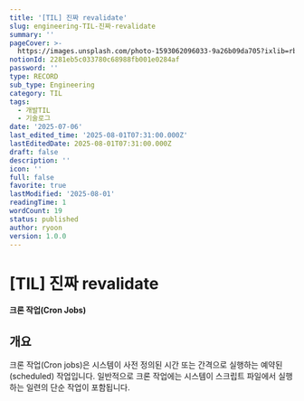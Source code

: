 ```yaml
---
title: '[TIL] 진짜 revalidate'
slug: engineering-TIL-진짜-revalidate
summary: ''
pageCover: >-
  https://images.unsplash.com/photo-1593062096033-9a26b09da705?ixlib=rb-4.0.3&q=85&fm=jpg&crop=entropy&cs=srgb
notionId: 2281eb5c033780c68988fb001e0284af
password: ''
type: RECORD
sub_type: Engineering
category: TIL
tags:
  - 개발TIL
  - 기술로그
date: '2025-07-06'
last_edited_time: '2025-08-01T07:31:00.000Z'
lastEditedDate: 2025-08-01T07:31:00.000Z
draft: false
description: ''
icon: ''
full: false
favorite: true
lastModified: '2025-08-01'
readingTime: 1
wordCount: 19
status: published
author: ryoon
version: 1.0.0
---
```

# [TIL] 진짜 revalidate


**크론 작업(Cron Jobs)**


## 개요


크론 작업(Cron jobs)은 시스템이 사전 정의된 시간 또는 간격으로 실행하는 예약된(scheduled) 작업입니다. 일반적으로 크론 작업에는 시스템이 스크립트 파일에서 실행하는 일련의 단순 작업이 포함됩니다.

